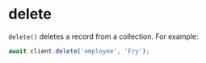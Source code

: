# delete

`delete()` deletes a record from a collection. For example:

```typescript
await client.delete('employee', 'Fry');
```
